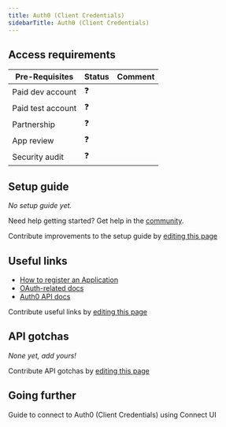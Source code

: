 ```yaml
---
title: Auth0 (Client Credentials)
sidebarTitle: Auth0 (Client Credentials)
---
```



<Overview />
<PreBuiltTooling />
<PreBuiltUseCases />

## Access requirements
| Pre-Requisites | Status | Comment|
| - | - | - |
| Paid dev account | ❓ |  |
| Paid test account | ❓ |  |
| Partnership | ❓ | |
| App review | ❓ |  |
| Security audit | ❓ | |


## Setup guide

_No setup guide yet._

<Tip>Need help getting started? Get help in the [community](https://nango.dev/slack).</Tip>

<Note>Contribute improvements to the setup guide by [editing this page](https://github.com/nangohq/nango/tree/master/docs-v2/integrations/all/auth0-cc.mdx)</Note>


## Useful links

-   [How to register an Application](https://auth0.com/docs/get-started/auth0-overview/create-applications)
-   [OAuth-related docs](https://auth0.com/docs/get-started/authentication-and-authorization-flow/client-credentials-flow/call-your-api-using-the-client-credentials-flow)
-   [Auth0 API docs](https://auth0.com/docs/api)

<Note>Contribute useful links by [editing this page](https://github.com/nangohq/nango/tree/master/docs-v2/integrations/all/auth0-cc.mdx)</Note>

## API gotchas

_None yet, add yours!_

<Note>Contribute API gotchas by [editing this page](https://github.com/nangohq/nango/tree/master/docs-v2/integrations/all/auth0-cc.mdx)</Note>

## Going further

<Card title="Connect to Auth0 (Client Credentials)" icon="link" href="/integrations/all/auth0-cc/connect" horizontal>
  Guide to connect to Auth0 (Client Credentials) using Connect UI
</Card>